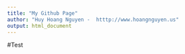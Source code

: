 ```yaml
---
title: "My Github Page"
author: "Huy Hoang Nguyen -  htttp://www.hoangnguyen.us"
output: html_document
---
```


#Test